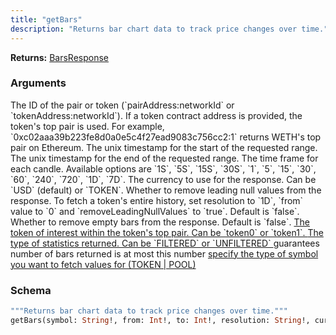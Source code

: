 ```yaml
---
title: "getBars"
description: "Returns bar chart data to track price changes over time."
---
```


**Returns:** [BarsResponse](/api-reference/types#barsresponse)

### Arguments

<ResponseField name="symbol" type="String!" required>
  The ID of the pair or token (`pairAddress:networkId` or `tokenAddress:networkId`). If a token contract address is provided, the token's top pair is used. For example, `0xc02aaa39b223fe8d0a0e5c4f27ead9083c756cc2:1` returns WETH's top pair on Ethereum.
</ResponseField>

<ResponseField name="from" type="Int!" required>
  The unix timestamp for the start of the requested range.
</ResponseField>

<ResponseField name="to" type="Int!" required>
  The unix timestamp for the end of the requested range.
</ResponseField>

<ResponseField name="resolution" type="String!" required>
  The time frame for each candle. Available options are `1S`, `5S`, `15S`, `30S`, `1`, `5`, `15`, `30`, `60`, `240`, `720`, `1D`, `7D`.
</ResponseField>

<ResponseField name="currencyCode" type="String">
  The currency to use for the response. Can be `USD` (default) or `TOKEN`.
</ResponseField>

<ResponseField name="removeLeadingNullValues" type="Boolean">
  Whether to remove leading null values from the response. To fetch a token's entire history, set resolution to `1D`, `from` value to `0` and `removeLeadingNullValues` to `true`. Default is `false`.
</ResponseField>

<ResponseField name="removeEmptyBars" type="Boolean">
  Whether to remove empty bars from the response. Default is `false`.
</ResponseField>

<a href="/api-reference/enums#quotetoken">
  <ResponseField name="quoteToken" type="QuoteToken">
    The token of interest within the token's top pair. Can be `token0` or `token1`.
  </ResponseField>
</a>

<a href="/api-reference/enums#tokenpairstatisticstype">
  <ResponseField name="statsType" type="TokenPairStatisticsType">
    The type of statistics returned. Can be `FILTERED` or `UNFILTERED`
  </ResponseField>
</a>

<ResponseField name="countback" type="Int">
  guarantees number of bars returned is at most this number
</ResponseField>

<a href="/api-reference/enums#symboltype">
  <ResponseField name="symbolType" type="SymbolType">
    specify the type of symbol you want to fetch values for (TOKEN | POOL)
  </ResponseField>
</a>

### Schema


```graphql 
"""Returns bar chart data to track price changes over time."""
getBars(symbol: String!, from: Int!, to: Int!, resolution: String!, currencyCode: String, removeLeadingNullValues: Boolean, removeEmptyBars: Boolean, quoteToken: QuoteToken, statsType: TokenPairStatisticsType, countback: Int, symbolType: SymbolType): BarsResponse
```
